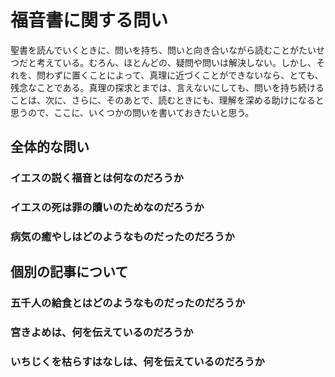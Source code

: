 # 福音書に関する問い

聖書を読んでいくときに、問いを持ち、問いと向き合いながら読むことがたいせつだと考えている。むろん、ほとんどの、疑問や問いは解決しない。しかし、それを、問わずに置くことによって、真理に近づくことができないなら、とても、残念なことである。真理の探求とまでは、言えないにしても、問いを持ち続けることは、次に、さらに、そのあとで、読むときにも、理解を深める助けになると思うので、ここに、いくつかの問いを書いておきたいと思う。

## 全体的な問い

### イエスの説く福音とは何なのだろうか

### イエスの死は罪の贖いのためなのだろうか

### 病気の癒やしはどのようなものだったのだろうか

## 個別の記事について

### 五千人の給食とはどのようなものだったのだろうか

### 宮きよめは、何を伝えているのだろうか

### いちじくを枯らすはなしは、何を伝えているのだろうか
